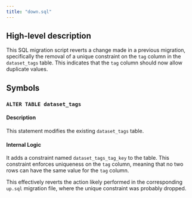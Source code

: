 ```yaml
---
title: "down.sql"
---
```


## High-level description
This SQL migration script reverts a change made in a previous migration, specifically the removal of a unique constraint on the `tag` column in the `dataset_tags` table. This indicates that the `tag` column should now allow duplicate values.

## Symbols

### `ALTER TABLE dataset_tags`
#### Description
This statement modifies the existing `dataset_tags` table.

#### Internal Logic
It adds a constraint named `dataset_tags_tag_key` to the table. This constraint enforces uniqueness on the `tag` column, meaning that no two rows can have the same value for the `tag` column. 

This effectively reverts the action likely performed in the corresponding `up.sql` migration file, where the unique constraint was probably dropped. 
